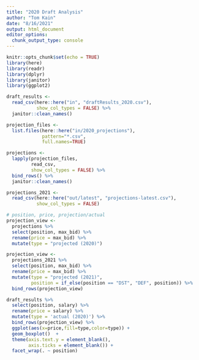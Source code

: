 ```yaml
---
title: "2020 Draft Analysis"
author: "Tom Kain"
date: "8/16/2021"
output: html_document
editor_options: 
  chunk_output_type: console
---
```


```r
knitr::opts_chunk$set(echo = TRUE)
library(here)
library(readr)
library(dplyr)
library(janitor)
library(ggplot2)
```


```r
draft_results <- 
  read_csv(here::here("in", "draftResults_2020.csv"),
           show_col_types = FALSE) %>% 
  janitor::clean_names()

projection_files <-
  list.files(here::here("in/2020_projections"),
             pattern="*.csv",
             full.names=TRUE)

projections <- 
  lapply(projection_files, 
         read_csv, 
         show_col_types = FALSE) %>% 
  bind_rows() %>% 
  janitor::clean_names()

projections_2021 <-
  read_csv(here::here("out/latest", "projections-latest.csv"),
           show_col_types = FALSE)
```

```r

# position, price, projection/actual
projection_view <-
  projections %>% 
  select(position, max_bid) %>% 
  rename(price = max_bid) %>% 
  mutate(type = "projected (2020)")

projection_view <-
  projections_2021 %>% 
  select(position, max_bid) %>% 
  rename(price = max_bid) %>% 
  mutate(type = "projected (2021)",
         position = if_else(position == "DST", "DEF", position)) %>% 
  bind_rows(projection_view)

draft_results %>% 
  select(position, salary) %>% 
  rename(price = salary) %>% 
  mutate(type = 'actual (2020)') %>% 
  bind_rows(projection_view) %>% 
  ggplot(aes(x=price,fill=type,color=type)) +
  geom_boxplot()  +
  theme(axis.text.y = element_blank(),
        axis.ticks = element_blank()) +
  facet_wrap(. ~ position)
```
